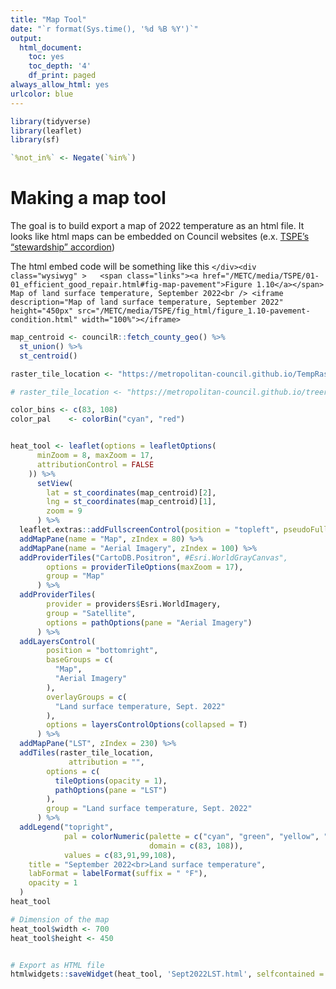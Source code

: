 ```yaml
---
title: "Map Tool"
date: "`r format(Sys.time(), '%d %B %Y')`"
output:
  html_document:
    toc: yes
    toc_depth: '4'
    df_print: paged
always_allow_html: yes
urlcolor: blue
---
```


```r
library(tidyverse)
library(leaflet)
library(sf)

`%not_in%` <- Negate(`%in%`)

```

# Making a map tool

The goal is to build export a map of 2022 temperature as an html file. It looks like html maps can be embedded on Council websites (e.x. [TSPE's "stewardship" accordion](https://metrocouncil.org/Transportation/Performance/System-Measures/Transportation-System-Performance-Evaluation.aspx))

The html embed code will be something like this
`</div><div class="wysiwyg" >
  <span class="links"><a href="/METC/media/TSPE/01-01_efficient_good_repair.html#fig-map-pavement">Figure 1.10</a></span> Map of land surface temperature, September 2022<br />
<iframe description="Map of land surface temperature, September 2022" height="450px" src="/METC/media/TSPE/fig_html/figure_1.10-pavement-condition.html" width="100%"></iframe>
`

```r
map_centroid <- councilR::fetch_county_geo() %>%
  st_union() %>%
  st_centroid()

raster_tile_location <- "https://metropolitan-council.github.io/TempRasterTiles_Sept2022LST/RasterTiles_Sept2022LST/{z}/{x}/{y}"

# raster_tile_location <- "https://metropolitan-council.github.io/treeraster-2021/GrowingShadeTealTrees_2021_toCloud/{z}/{x}/{y}"

color_bins <- c(83, 108)
color_pal    <- colorBin("cyan", "red") 


heat_tool <- leaflet(options = leafletOptions(
      minZoom = 8, maxZoom = 17,
      attributionControl = FALSE
    )) %>%
      setView(
        lat = st_coordinates(map_centroid)[2],
        lng = st_coordinates(map_centroid)[1],
        zoom = 9
      ) %>%
  leaflet.extras::addFullscreenControl(position = "topleft", pseudoFullscreen = TRUE) %>%
  addMapPane(name = "Map", zIndex = 80) %>%
  addMapPane(name = "Aerial Imagery", zIndex = 100) %>% 
  addProviderTiles("CartoDB.Positron", #Esri.WorldGrayCanvas",
        options = providerTileOptions(maxZoom = 17), 
        group = "Map"
      ) %>%
  addProviderTiles(
        provider = providers$Esri.WorldImagery,
        group = "Satellite",
        options = pathOptions(pane = "Aerial Imagery")
      ) %>%
  addLayersControl(
        position = "bottomright",
        baseGroups = c(
          "Map",
          "Aerial Imagery"
        ),
        overlayGroups = c(
          "Land surface temperature, Sept. 2022"
        ),
        options = layersControlOptions(collapsed = T)
      ) %>%
  addMapPane("LST", zIndex = 230) %>%
  addTiles(raster_tile_location,
             attribution = "",
        options = c(
          tileOptions(opacity = 1),
          pathOptions(pane = "LST")
        ),
        group = "Land surface temperature, Sept. 2022"
      ) %>%
  addLegend("topright", 
            pal = colorNumeric(palette = c("cyan", "green", "yellow", "red"),
                               domain = c(83, 108)), 
            values = c(83,91,99,108),
    title = "September 2022<br>Land surface temperature",
    labFormat = labelFormat(suffix = " °F"),
    opacity = 1
  )
heat_tool

# Dimension of the map
heat_tool$width <- 700
heat_tool$height <- 450


# Export as HTML file
htmlwidgets::saveWidget(heat_tool, 'Sept2022LST.html', selfcontained = TRUE)


```







